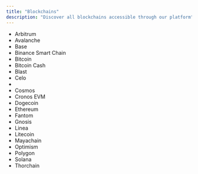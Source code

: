 ```yaml
---
title: "Blockchains"
description: "Discover all blockchains accessible through our platform"
---
```


- Arbitrum
- Avalanche
- Base
- Binance Smart Chain
- Bitcoin
- Bitcoin Cash
- Blast
- Celo
- 
- Cosmos
- Cronos EVM
- Dogecoin
- Ethereum
- Fantom
- Gnosis
- Linea
- Litecoin
- Mayachain
- Optimism
- Polygon
- Solana
- Thorchain